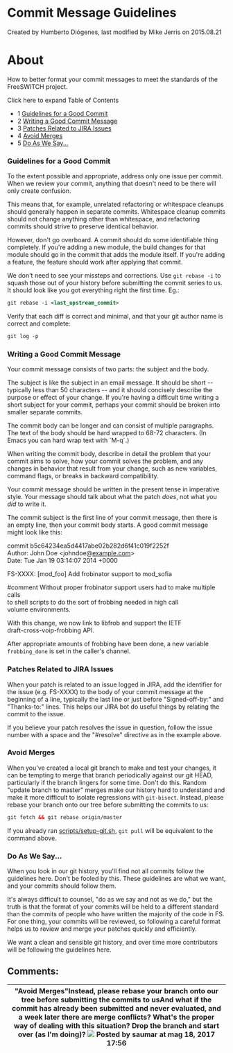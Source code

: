 
# Commit Message Guidelines 

 Created by  Humberto Diógenes, last modified by  Mike Jerris on 2015.08.21

# About

How to better format your commit messages to meet the standards of the FreeSWITCH project.

Click here to expand Table of Contents

* 1 [Guidelines for a Good Commit](#guidelines-for-a-good-commit)
* 2 [Writing a Good Commit Message](#writing-a-good-commit-message)
* 3 [Patches Related to JIRA Issues](#patches-related-to-jira-issues)
* 4 [Avoid Merges](#avoid-merges)
* 5 [Do As We Say...](#do-as-we-say)

### Guidelines for a Good Commit

To the extent possible and appropriate, address only one issue per commit. When we review your commit, anything that doesn't need to be there will only create confusion.

This means that, for example, unrelated refactoring or whitespace cleanups should generally happen in separate commits. Whitespace cleanup commits should not change anything other than whitespace, and refactoring commits should strive to preserve identical behavior.

However, don't go overboard. A commit should do some identifiable thing completely. If you're adding a new module, the build changes for that module should go in the commit that adds the module itself. If you're adding a feature, the feature should work after applying that commit.

We don't need to see your missteps and corrections. Use `git rebase -i` to squash those out of your history before submitting the commit series to us. It should look like you got everything right the first time. Eg.:

```xml
git rebase -i <last_upstream_commit>
```

Verify that each diff is correct and minimal, and that your git author name is correct and complete:

```xml
git log -p
```

### Writing a Good Commit Message

Your commit message consists of two parts: the subject and the body.

The subject is like the subject in an email message. It should be short -- typically less than 50 characters -- and it should concisely describe the purpose or effect of your change. If you're having a difficult time writing a short subject for your commit, perhaps your commit should be broken into smaller separate commits.

The commit body can be longer and can consist of multiple paragraphs. The text of the body should be hard wrapped to 68-72 characters. (In Emacs you can hard wrap text with \`M-q\`.)

When writing the commit body, describe in detail the problem that your commit aims to solve, how your commit solves the problem, and any changes in behavior that result from your change, such as new variables, command flags, or breaks in backward compatibility.

Your commit message should be written in the present tense in imperative style. Your message should talk about what the patch _does_, not what you _did_ to write it.

The commit subject is the first line of your commit message, then there is an empty line, then your commit body starts. A good commit message might look like this:

commit b5c64234ea5d4417abe02b282d6f41c019f2252f  
 Author: John Doe &lt;johndoe@[example.com](http://example.com/)>  
 Date: Tue Jan 19 03:14:07 2014 +0000

 FS-XXXX: [mod_foo] Add frobinator support to mod_sofia

 #comment Without proper frobinator support users had to make multiple calls  
 to shell scripts to do the sort of frobbing needed in high call  
 volume environments.  
   
 With this change, we now link to libfrob and support the IETF  
 draft-cross-voip-frobbing API.  
   
 After appropriate amounts of frobbing have been done, a new variable  
 `frobbing_done` is set in the caller's channel.  
 
### Patches Related to JIRA Issues

When your patch is related to an issue logged in JIRA, add the identifier for the issue (e.g. FS-XXXX) to the body of your commit message at the beginning of a line, typically the last line or just before "Signed-off-by:" and "Thanks-to:" lines. This helps our JIRA bot do useful things by relating the commit to the issue.

If you believe your patch resolves the issue in question, follow the issue number with a space and the "#resolve" directive as in the example above.

### Avoid Merges

When you've created a local git branch to make and test your changes, it can be tempting to merge that branch periodically against our git HEAD, particularly if the branch lingers for some time. Don't do this. Random "update branch to master" merges make our history hard to understand and make it more difficult to isolate regressions with `git-bisect`. Instead, please rebase your branch onto our tree before submitting the commits to us:

```xml
git fetch && git rebase origin/master
```

If you already ran [scripts/setup-git.sh](https://freeswitch.org/stash/projects/FS/repos/freeswitch/browse/scripts/setup-git.sh), `git pull` will be equivalent to the command above.

### Do As We Say...

When you look in our git history, you'll find not all commits follow the guidelines here. Don't be fooled by this. These guidelines are what we want, and your commits should follow them.

It's always difficult to counsel, "do as we say and not as we do," but the truth is that the format of your commits will be held to a different standard than the commits of people who have written the majority of the code in FS. For one thing, your commits will be reviewed, so following a careful format helps us to review and merge your patches quickly and efficiently.

We want a clean and sensible git history, and over time more contributors will be following the guidelines here.

## Comments:

| "Avoid Merges"Instead, please rebase your branch onto our tree **before** submitting the commits to usAnd what if the commit has already been submitted and never evaluated, and a week later there are merge conflicts? What's the proper way of dealing with this situation? Drop the branch and start over (as I'm doing)? ![](/images/icons/contenttypes/comment_16.png) Posted by saumar at mag 18, 2017 17:56 |
| ------------------------------------------------------------------------------------------------------------------------------------------------------------------------------------------------------------------------------------------------------------------------------------------------------------------------------------------------------------------------------------------------------------------ |


